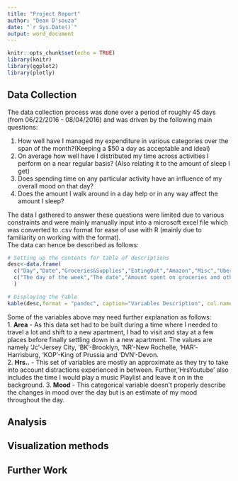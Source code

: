 ```yaml
---
title: "Project Report"
author: "Dean D'souza"
date: "`r Sys.Date()`"
output: word_document
---
```


```r
knitr::opts_chunk$set(echo = TRUE)
library(knitr)
library(ggplot2)
library(plotly)
```

## Data Collection  
  
  The data collection process was done over a period of roughly 45 days (from 06/22/2016 - 08/04/2016) and was driven by the following main questions:  
  
  1. How well have I managed my expenditure in various categories over the span of the month?(Keeping a $50 a day as acceptable and ideal)  
  2. On average how well have I distributed my time across activities I perform on a near regular basis? (Also relating it to the amount of sleep I get)  
  3. Does spending time on any particular activity have an influence of my overall mood on that day?  
  4. Does the amount I walk around in a day help or in any way affect the amount I sleep?
  
  The data I gathered to answer these questions were limited due to various constraints and were mainly manually input into a microsoft excel file which was converted to .csv format for ease of use with R (mainly due to familiarity on working with the format).  
  The data can hence be described as follows:  
  
```r
# Setting up the contents for table of descriptions
desc<-data.frame(
  c("Day","Date","Groceries&Supplies","EatingOut","Amazon","Misc","Uber","OtherMOT","Total","DistTrav","DistWalk","Area","HrsSleep","HrsStudy","HrsRead","HrsYoutube","HrsNetflix","HrsESO","Mood"),
  c("The day of the week","The date","Amount spent on groceries and other supplies for the house","Amount spent on ordering from restaurants or on other items such as coffee","Amount spent on Amazon","Amount spent on other unrelated items that would normally be a one time purchase","Amount spent on Uber rides","Amount spent on other modes of transpot(mostly buses and NYC Subway)","Total Amount spent on that day","Distance traveled by modes of transport","Distance walked (leisurely or to stores and back)","Area I ended up at the end of the day","Hours of sleep I got (From the previous night to the current day)","Time spent studying (including coding and attending class, in hours)","Time spent reading (News, Papers,Reddit, etc., in hours)","Time spent watching videos on YouTube (in hours)","Time spent watching series or movies on Netflix (in hours)","Time spent on Elder Scrolls Online (in hours)","My overall mood on that day")
  )

# Displaying the Table
kable(desc,format = "pandoc", caption="Variables Description", col.names = c("Index", "Variable Name", "Description"), align = 'l')
``` 
  
  Some of the variables above may need further explanation as follows:  
  1. __Area__ - As this data set had to be built during a time where I needed to travel a lot and shift to a new apartment, I had to visit and stay at a few places before finally settling down in a new apartment. The values are namely 'Jc'-Jersey City, 'BK'-Brooklyn, 'NR'-New Rochelle, 'HAR'-Harrisburg, 'KOP'-King of Prussia and 'DVN'-Devon.  
  2. __Hrs..__ - This set of variables are mostly an approximate as they try to take into account distractions experienced in between. Further,'HrsYoutube' also includes the time I would play a music Playlist and leave it on in the background.
  3. __Mood__ - This categorical variable doesn't properly describe the changes in mood over the day but is an estimate of my mood throughout the day.  

## Analysis  



## Visualization methods

## Further Work